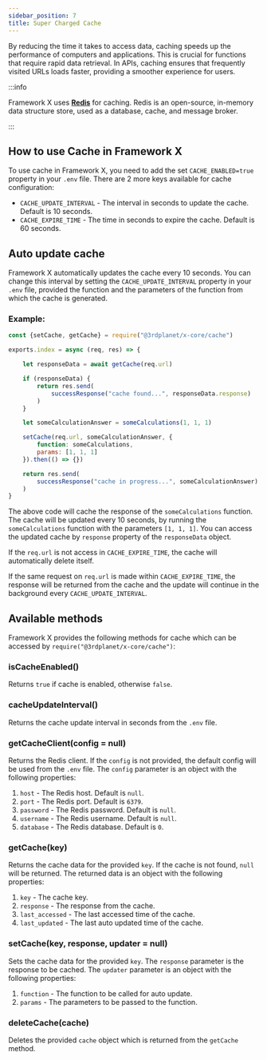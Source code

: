 ```yaml
---
sidebar_position: 7
title: Super Charged Cache
---
```



By reducing the time it takes to access data, caching speeds up the performance of computers and applications. This is crucial for functions that require rapid data retrieval. In APIs, caching ensures that frequently visited URLs loads faster, providing a smoother experience for users.

:::info

Framework X uses **[Redis](https://www.npmjs.com/package/redis)** for caching. Redis is an open-source, in-memory data structure store, used as a database, cache, and message broker.

:::


## How to use Cache in Framework X

To use cache in Framework X, you need to add the set `CACHE_ENABLED=true` property in your `.env` file.
There are 2 more keys available for cache configuration:

- `CACHE_UPDATE_INTERVAL` - The interval in seconds to update the cache. Default is 10 seconds.
- `CACHE_EXPIRE_TIME` - The time in seconds to expire the cache. Default is 60 seconds.

## Auto update cache

Framework X automatically updates the cache every 10 seconds. You can change this interval by setting the `CACHE_UPDATE_INTERVAL` property in your `.env` file, provided the function and the parameters of the function from which the cache is generated.

### Example:

```js
const {setCache, getCache} = require("@3rdplanet/x-core/cache")

exports.index = async (req, res) => {

    let responseData = await getCache(req.url)

    if (responseData) {
        return res.send(
            successResponse("cache found...", responseData.response)
        )
    }

    let someCalculationAnswer = someCalculations(1, 1, 1)

    setCache(req.url, someCalculationAnswer, {
        function: someCalculations,
        params: [1, 1, 1]
    }).then(() => {})

    return res.send(
        successResponse("cache in progress...", someCalculationAnswer)
    )
}

```
The above code will cache the response of the `someCalculations` function. The cache will be updated every 10 seconds, by running the `someCalculations` function with the parameters `[1, 1, 1]`. You can access the updated cache by `response` property of the `responseData` object.

If the `req.url` is not access in `CACHE_EXPIRE_TIME`, the cache will automatically delete itself.

If the same request on `req.url` is made within `CACHE_EXPIRE_TIME`, the response will be returned from the cache and the update will continue in the background every `CACHE_UPDATE_INTERVAL`.

## Available methods

Framework X provides the following methods for cache which can be accessed by `require("@3rdplanet/x-core/cache")`:

### isCacheEnabled()

Returns `true` if cache is enabled, otherwise `false`.

### cacheUpdateInterval()

Returns the cache update interval in seconds from the `.env` file.

### getCacheClient(config = null)

Returns the Redis client. If the `config` is not provided, the default config will be used from the `.env` file. The `config` parameter is an object with the following properties:
1. `host` - The Redis host. Default is `null`.
2. `port` - The Redis port. Default is `6379`.
3. `password` - The Redis password. Default is `null`.
4. `username` - The Redis username. Default is `null`.
5. `database` - The Redis database. Default is `0`.


### getCache(key)

Returns the cache data for the provided `key`. If the cache is not found, `null` will be returned. The returned data is an object with the following properties:

1. `key` - The cache key.
2. `response` - The response from the cache.
3. `last_accessed` - The last accessed time of the cache.
4. `last_updated` - The last auto updated time of the cache.


### setCache(key, response, updater = null)

Sets the cache data for the provided `key`. The `response` parameter is the response to be cached. The `updater` parameter is an object with the following properties:

1. `function` - The function to be called for auto update.
2. `params` - The parameters to be passed to the function.

### deleteCache(cache)

Deletes the provided `cache` object which is returned from the `getCache` method.




<Support/>